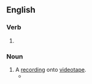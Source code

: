 ==English==

===Verb===
{{head|en|present participle}}

# {{present participle of|videotape|lang=en|nocat=1}}

===Noun===
{{en-noun}}

# A [[record]]ing onto [[videotape]].
#* {{quote-journal|date=August 26, 2009|author=Michael Barbaro|title=Bloomberg Campaign Is Juggernaut of Detail|work=New York Times|url=http://www.nytimes.com/2009/08/26/nyregion/26canvass.html
|passage=The campaign asks potential endorsers to sit for '''videotapings'''; hand over their organization’s mailing list; send letters to their neighbors; and write an opinion piece for newspapers praising Mr. Bloomberg.}}